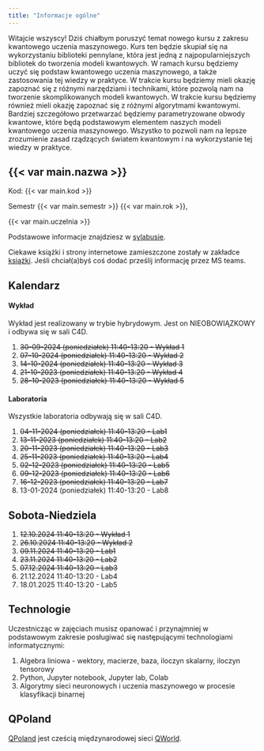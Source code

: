 ```yaml
---
title: "Informacje ogólne"
---
```


Witajcie wszyscy! Dziś chiałbym poruszyć temat nowego kursu z zakresu kwantowego uczenia maszynowego. 
Kurs ten będzie skupiał się na wykorzystaniu biblioteki pennylane, która jest jedną z najpopularniejszych bibliotek do tworzenia modeli kwantowych. 
W ramach kursu będziemy uczyć się podstaw kwantowego uczenia maszynowego, a także zastosowania tej wiedzy w praktyce. 
W trakcie kursu będziemy mieli okazję zapoznać się z różnymi narzędziami i technikami, które pozwolą nam na tworzenie skomplikowanych modeli kwantowych. 
W trakcie kursu będziemy również mieli okazję zapoznać się z różnymi algorytmami kwantowymi.
Bardziej szczegółowo przetwarzać będziemy parametryzowane obwody kwantowe, które będą podstawowym elementem naszych modeli kwantowego uczenia maszynowego. Wszystko to pozwoli nam na lepsze zrozumienie zasad rządzących światem kwantowym i na wykorzystanie tej wiedzy w praktyce.


## {{< var main.nazwa >}}

Kod: {{< var main.kod >}}

Semestr {{< var main.semestr >}} {{< var main.rok >}},

{{< var main.uczelnia >}}

Podstawowe informacje znajdziesz w [sylabusie](/sylabus).

Ciekawe książki i strony internetowe zamieszczone zostały w zakładce [książki](/ksiazki). 
Jeśli chciał(a)byś coś dodać prześlij informację przez MS teams.

## Kalendarz

#### Wykład 

Wykład jest realizowany w trybie hybrydowym.
Jest on NIEOBOWIĄZKOWY i odbywa się w sali C4D.

1. <del>30-09-2024 (poniedziałek) 11:40-13:20 -  Wykład 1</del>
2. <del>07-10-2024 (poniedziałek) 11:40-13:20 -  Wykład 2</del>
3. <del>14-10-2024 (poniedziałek) 11:40-13:20 -  Wykład 3</del> 
4. <del>21-10-2023 (poniedziałek) 11:40-13:20 -  Wykład 4</del>
5. <del>28-10-2023 (poniedziałek) 11:40-13:20 -  Wykład 5</del>

#### Laboratoria

Wszystkie laboratoria odbywają się w sali C4D.

1. <del>04-11-2024 (poniedziałek) 11:40-13:20 - Lab1</del>
2. <del>13-11-2023 (poniedziałek) 11:40-13:20 - Lab2</del>
3. <del>20-11-2023 (poniedziałek) 11:40-13:20 - Lab3</del>
4. <del>25-11-2023 (poniedziałek) 11:40-13:20 - Lab4</del>
5. <del>02-12-2023 (poniedziałek) 11:40-13:20 - Lab5</del>
6. <del>09-12-2023 (poniedziałek) 11:40-13:20 - Lab6</del>
7. <del>16-12-2023 (poniedziałek) 11:40-13:20 - Lab7</del>
8. 13-01-2024 (poniedziałek) 11:40-13:20 - Lab8


## Sobota-Niedziela

1. <del>12.10.2024 11:40-13:20 - Wykład 1</del>
2. <del>26.10.2024 11:40-13:20 - Wykład 2</del>
3. <del>09.11.2024 11:40-13:20 - Lab1 </del>
4. <del>23.11.2024 11:40-13:20 - Lab2 </del>
5. <del>07.12.2024 11:40-13:20 - Lab3</del>
6. 21.12.2024 11:40-13:20 - Lab4
7. 18.01.2025 11:40-13:20 - Lab5 

## Technologie

Uczestnicząc w zajęciach musisz opanować i przynajmniej w podstawowym zakresie posługiwać się następującymi technologiami informatycznymi:

1. Algebra liniowa - wektory, macierze, baza, iloczyn skalarny, iloczyn tensorowy
2. Python, Jupyter notebook, Jupyter lab, Colab
3. Algorytmy sieci neuronowych i uczenia maszynowego w procesie klasyfikacji binarnej

## QPoland 

[QPoland](https://qworld.net/qpoland/) jest cześcią międzynarodowej sieci [QWorld](https://qworld.net).
